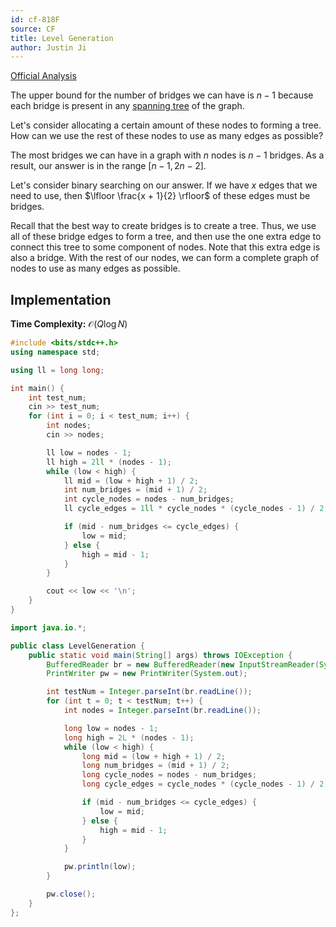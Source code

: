 ```yaml
---
id: cf-818F
source: CF
title: Level Generation
author: Justin Ji
---
```


[Official Analysis](https://codeforces.com/blog/entry/52991)

<Spoiler title="Hint 1">

The upper bound for the number of bridges we can have is $n - 1$ because
each bridge is present in any [spanning tree](https://en.wikipedia.org/wiki/Spanning_tree) of the graph.

</Spoiler>

<Spoiler title="Hint 2">

Let's consider allocating a certain amount of these nodes to forming a tree.
How can we use the rest of these nodes to use as many edges as possible?

</Spoiler>

<Spoiler title="Explanation">

The most bridges we can have in a graph with $n$ nodes is $n - 1$ bridges.
As a result, our answer is in the range $[n - 1, 2n - 2]$.

Let's consider binary
searching on our answer. If we have $x$ edges that we need to use, then
$\lfloor \frac{x + 1}{2} \rfloor$ of these edges must be bridges.

Recall that the best way to create bridges is to create a tree. Thus, we use all of these
bridge edges to form a tree, and then use the one extra edge to connect this tree
to some component of nodes. Note that this extra edge is also a bridge. With the rest of our nodes, we can form a complete
graph of nodes to use as many edges as possible.

## Implementation

**Time Complexity:** $\mathcal{O}(Q\log{N})$

<LanguageSection>
<CPPSection>

```cpp
#include <bits/stdc++.h>
using namespace std;

using ll = long long;

int main() {
	int test_num;
	cin >> test_num;
	for (int i = 0; i < test_num; i++) {
		int nodes;
		cin >> nodes;

		ll low = nodes - 1;
		ll high = 2ll * (nodes - 1);
		while (low < high) {
			ll mid = (low + high + 1) / 2;
			int num_bridges = (mid + 1) / 2;
			int cycle_nodes = nodes - num_bridges;
			ll cycle_edges = 1ll * cycle_nodes * (cycle_nodes - 1) / 2;

			if (mid - num_bridges <= cycle_edges) {
				low = mid;
			} else {
				high = mid - 1;
			}
		}

		cout << low << '\n';
	}
}
```

</CPPSection>
<JavaSection>

```java
import java.io.*;

public class LevelGeneration {
	public static void main(String[] args) throws IOException {
		BufferedReader br = new BufferedReader(new InputStreamReader(System.in));
		PrintWriter pw = new PrintWriter(System.out);

		int testNum = Integer.parseInt(br.readLine());
		for (int t = 0; t < testNum; t++) {
			int nodes = Integer.parseInt(br.readLine());

			long low = nodes - 1;
			long high = 2L * (nodes - 1);
			while (low < high) {
				long mid = (low + high + 1) / 2;
				long num_bridges = (mid + 1) / 2;
				long cycle_nodes = nodes - num_bridges;
				long cycle_edges = cycle_nodes * (cycle_nodes - 1) / 2;

				if (mid - num_bridges <= cycle_edges) {
					low = mid;
				} else {
					high = mid - 1;
				}
			}

			pw.println(low);
		}

		pw.close();
	}
};
```

</JavaSection>
</LanguageSection>

</Spoiler>
